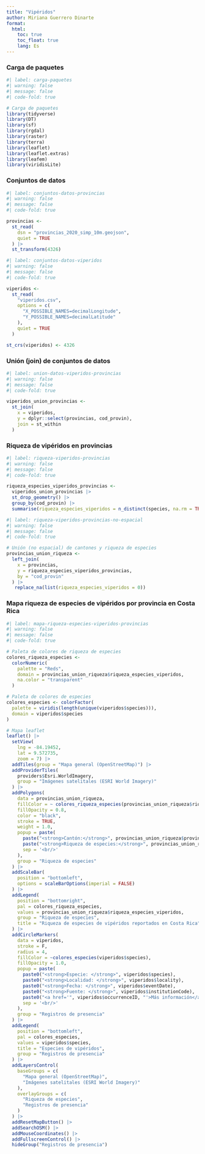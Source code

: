 ---
title: "Vipéridos"
author: Miriana Guerrero Dinarte
format:
  html:
    toc: true
    toc_float: true
    lang: Es
---

### Carga de paquetes
```{r}
#| label: carga-paquetes
#| warning: false
#| message: false
#| code-fold: true

# Carga de paquetes
library(tidyverse)
library(DT)
library(sf)
library(rgdal)
library(raster)
library(terra)
library(leaflet)
library(leaflet.extras)
library(leafem)
library(viridisLite)
```

### Conjuntos de datos
```{r}
#| label: conjuntos-datos-provincias
#| warning: false
#| message: false
#| code-fold: true

provincias <-
  st_read(
    dsn = "provincias_2020_simp_10m.geojson",
    quiet = TRUE
  ) |>
  st_transform(4326)
```

```{r}
#| label: conjuntos-datos-viperidos
#| warning: false
#| message: false
#| code-fold: true

viperidos <-
  st_read(
    "viperidos.csv",
    options = c(
      "X_POSSIBLE_NAMES=decimalLongitude",
      "Y_POSSIBLE_NAMES=decimalLatitude"
    ),
    quiet = TRUE
  )

st_crs(viperidos) <- 4326
```

### Unión (join) de conjuntos de datos
```{r}
#| label: union-datos-viperidos-provincias
#| warning: false
#| message: false
#| code-fold: true

viperidos_union_provincias <-
  st_join(
    x = viperidos,
    y = dplyr::select(provincias, cod_provin),
    join = st_within
  )
```

### Riqueza de vipéridos en provincias
```{r}
#| label: riqueza-viperidos-provincias
#| warning: false
#| message: false
#| code-fold: true

riqueza_especies_viperidos_provincias <-
  viperidos_union_provincias |>
  st_drop_geometry() |>
  group_by(cod_provin) |>
  summarise(riqueza_especies_viperidos = n_distinct(species, na.rm = TRUE))
```

```{r}
#| label: riqueza-viperidos-provincias-no-espacial
#| warning: false
#| message: false
#| code-fold: true

# Unión (no espacial) de cantones y riqueza de especies
provincias_union_riqueza <-
  left_join(
    x = provincias,
    y = riqueza_especies_viperidos_provincias, 
    by = "cod_provin"
  ) |>
   replace_na(list(riqueza_especies_viperidos = 0))
```

### Mapa riqueza de especies de vipéridos por provincia en Costa Rica
```{r}
#| label: mapa-riqueza-especies-viperidos-provincias
#| warning: false
#| message: false
#| code-fold: true

# Paleta de colores de riqueza de especies
colores_riqueza_especies <-
  colorNumeric(
    palette = "Reds",
    domain = provincias_union_riqueza$riqueza_especies_viperidos,
    na.color = "transparent"
  )

# Paleta de colores de especies
colores_especies <- colorFactor(
  palette = viridis(length(unique(viperidos$species))), 
  domain = viperidos$species
)

# Mapa leaflet
leaflet() |>
  setView(
    lng = -84.19452,
    lat = 9.572735,
    zoom = 7) |>
  addTiles(group = "Mapa general (OpenStreetMap)") |>
  addProviderTiles(
    providers$Esri.WorldImagery, 
    group = "Imágenes satelitales (ESRI World Imagery)"
  ) |> 
  addPolygons(
    data = provincias_union_riqueza,
    fillColor = ~ colores_riqueza_especies(provincias_union_riqueza$riqueza_especies_viperidos),
    fillOpacity = 0.8,
    color = "black",
    stroke = TRUE,
    weight = 1.0,
    popup = paste(
      paste("<strong>Cantón:</strong>", provincias_union_riqueza$provincia),
      paste("<strong>Riqueza de especies:</strong>", provincias_union_riqueza$riqueza_especies_viperidos),
      sep = '<br/>'
    ),
    group = "Riqueza de especies"
  ) |>
  addScaleBar(
    position = "bottomleft", 
    options = scaleBarOptions(imperial = FALSE)
  ) |>    
  addLegend(
    position = "bottomright",
    pal = colores_riqueza_especies,
    values = provincias_union_riqueza$riqueza_especies_viperidos,
    group = "Riqueza de especies",
    title = "Riqueza de especies de vipéridos reportados en Costa Rica"
  ) |>
  addCircleMarkers(
    data = viperidos,
    stroke = F,
    radius = 4,
    fillColor = ~colores_especies(viperidos$species),
    fillOpacity = 1.0,
    popup = paste(
      paste0("<strong>Especie: </strong>", viperidos$species),
      paste0("<strong>Localidad: </strong>", viperidos$locality),
      paste0("<strong>Fecha: </strong>", viperidos$eventDate),
      paste0("<strong>Fuente: </strong>", viperidos$institutionCode),
      paste0("<a href='", viperidos$occurrenceID, "'>Más información</a>"),
      sep = '<br/>'
    ),    
    group = "Registros de presencia"
  ) |>  
  addLegend(
    position = "bottomleft",    
    pal = colores_especies,
    values = viperidos$species,
    title = "Especies de vipéridos",
    group = "Registros de presencia"    
  ) |>  
  addLayersControl(
    baseGroups = c(
      "Mapa general (OpenStreetMap)", 
      "Imágenes satelitales (ESRI World Imagery)"
    ),
    overlayGroups = c(
      "Riqueza de especies",
      "Registros de presencia"
    )
  ) |>
  addResetMapButton() |>
  addSearchOSM() |>
  addMouseCoordinates() |>
  addFullscreenControl() |>
  hideGroup("Registros de presencia") 
```